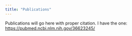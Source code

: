 ```yaml
---
title: "Publications"
---
```


Publications will go here with proper citation. I have the one: <https://pubmed.ncbi.nlm.nih.gov/36623245/>